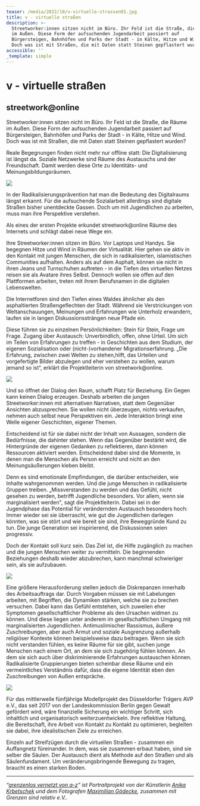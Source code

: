 ```yaml
---
teaser: /media/2022/10/v-virtuelle-strassen01.jpg
title: v - virtuelle straßen
description: >-
  Streetworker:innen sitzen nicht im Büro. Ihr Feld ist die Straße, die Räume
  im Außen. Diese Form der aufsuchenden Jugendarbeit passiert auf
  Bürgersteigen, Bahnhöfen und Parks der Stadt - in Kälte, Hitze und Wind.
  Doch was ist mit Straßen, die mit Daten statt Steinen gepflastert wurden?
accessible: ''
_template: simple
---
```


# v - virtuelle straßen

## streetwork@online

Streetworker:innen sitzen nicht im Büro. Ihr Feld ist die Straße, die Räume im Außen. Diese Form der aufsuchenden Jugendarbeit passiert auf Bürgersteigen, Bahnhöfen und Parks der Stadt - in Kälte, Hitze und Wind. Doch was ist mit Straßen, die mit Daten statt Steinen gepflastert wurden?

Reale Begegnungen finden nicht mehr nur offline statt: Die Digitalisierung ist längst da. Soziale Netzwerke sind Räume des Austauschs und der Freundschaft. Damit werden diese Orte zu Identitäts- und Meinungsbildungsräumen.

![](/media/2022/10/01-2.jpg)

In der Radikalisierungsprävention hat man die Bedeutung des Digitalraums längst erkannt. Für die aufsuchende Sozialarbeit allerdings sind digitale Straßen bisher unentdeckte Gassen. Doch um mit Jugendlichen zu arbeiten, muss man ihre Perspektive verstehen.

Als eines der ersten Projekte erkundet streetwork@online Räume des Internets und schlägt dabei neue Wege ein.

Ihre Streetworker:innen sitzen im Büro. Vor Laptops und Handys. Sie begegnen Hitze und Wind in Räumen der Virtualität. Hier gehen sie aktiv in den Kontakt mit jungen Menschen, die sich in radikalisierten, islamistischen Communities aufhalten. Anders als auf dem Asphalt, können sie nicht in ihren Jeans und Turnschuhen auftreten - in die Tiefen des virtuellen Netzes reisen sie als Avatare ihres Selbst. Dennoch wollen sie offen auf den Plattformen arbeiten, treten mit ihrem Berufsnamen in die digitalen Lebenswelten.

Die Internetforen sind den Tiefen eines Waldes ähnlicher als den asphaltierten Straßengeflechten der Stadt. Während sie Verstrickungen von Weltanschauungen, Meinungen und Erfahrungen wie Unterholz erwandern, laufen sie in langen Diskussionssträngen neue Pfade ein.

Diese führen sie zu einzelnen Persönlichkeiten: Stein für Stein, Frage um Frage. Zugang über Austausch: Unverbindlich, offen, ohne Urteil. Um sich im Teilen von Erfahrungen zu treffen - in Geschichten aus dem Studium, der eigenen Sozialisation oder (nicht-)vorhandener Migrationserfahrung. „Die Erfahrung, zwischen zwei Welten zu stehen,hilft, das Urteilen und vorgefertigte Bilder abzulegen und eher verstehen zu wollen, warum jemand so ist“, erklärt die Projektleiterin von streetwork@online.

![](/media/2022/10/02-2.jpg)

Und so öffnet der Dialog den Raum, schafft Platz für Beziehung. Ein Gegen kann keinen Dialog erzeugen. Deshalb arbeiten die jungen Streetworker:innen mit alternativen Narrativen, statt dem Gegenüber Ansichten abzusprechen. Sie wollen nicht überzeugen, nichts verkaufen, nehmen auch selbst neue Perspektiven ein. Jede Interaktion bringt eine Welle eigener Geschichten, eigener Themen.

Entscheidend ist für sie dabei nicht der Inhalt von Aussagen, sondern die Bedürfnisse, die dahinter stehen. Wenn das Gegenüber bestärkt wird, die Hintergründe der eigenen Gedanken zu reflektieren, dann können Ressourcen aktiviert werden. Entscheidend dabei sind die Momente, in denen man die Menschen als Person erreicht und nicht an den Meinungsäußerungen kleben bleibt.

Denn es sind emotionale Empfindungen, die darüber entscheiden, wie Inhalte wahrgenommen werden. Und die junge Menschen in radikalisierte Gruppen treiben. „Missverstanden zu werden und das Gefühl, nicht gesehen zu werden, betrifft Jugendliche besonders. Vor allem, wenn sie marginalisiert werden", sagt die Projektleiterin. Dabei sei in der Jugendphase das Potential für verändernden Austausch besonders hoch: Immer wieder sei sie überrascht, wie gut die Jugendlichen darlegen könnten, was sie stört und wie bereit sie sind, ihre Beweggründe Kund zu tun. Die junge Generation sei inspirierend, die Diskussionen seien progressiv.

Doch der Kontakt soll kurz sein. Das Ziel ist, die Hilfe zugänglich zu machen und die jungen Menschen weiter zu vermitteln. Die beginnenden Beziehungen deshalb wieder abzubrechen, kann manchmal schwieriger sein, als sie aufzubauen.

![](/media/2022/10/03-2.jpg)

Eine größere Herausforderung stellen jedoch die Diskrepanzen innerhalb des Arbeitsauftrags dar. Durch Vorgaben müssen sie mit Labelungen arbeiten, mit Begriffen, die Dynamiken stärken, welche sie zu brechen versuchen. Dabei kann das Gefühl entstehen, sich zuweilen eher Symptomen gesellschaftlicher Probleme als den Ursachen widmen zu können. Und diese liegen unter anderem im gesellschaftlichen Umgang mit marginalisierten Jugendlichen. Antimuslimischer Rassismus, äußere Zuschreibungen, aber auch Armut und soziale Ausgrenzung außerhalb religiöser Kontexte können beispielsweise dazu beitragen. Wenn sie sich nicht verstanden fühlen, es keine Räume für sie gibt, suchen junge Menschen nach einem Ort, an dem sie sich zugehörig fühlen können. An dem sie sich auch über diskriminierende Erfahrungen austauschen können. Radikalisierte Gruppierungen bieten scheinbar diese Räume und ein vermeintliches Verständnis dafür, dass die eigene Identität eben den Zuschreibungen von Außen entspräche.

![](/media/2022/10/04-2.jpg)

Für das mittlerweile fünfjährige Modellprojekt des Düsseldorfer Trägers AVP e.V., das seit 2017 von der Landeskommission Berlin gegen Gewalt gefördert wird, wäre finanzielle Sicherung ein wichtiger Schritt, sich inhaltlich und organisatorisch weiterzuentwickeln. Ihre reflektive Haltung, die Bereitschaft, ihre Arbeit von Kontakt zu Kontakt zu optimieren, begleiten sie dabei, ihre idealistischen Ziele zu erreichen.

Einzeln auf Streifzügen durch die virtuellen Straßen - zusammen ein Auffangnetz füreinander. In dem, was sie zusammen erbaut haben, sind sie selber die Säulen. Der Austausch dient als Methode auf den Straßen und als Säulenfundament. Um veränderungsbringende Bewegung zu tragen, braucht es einen starken Boden.

---

_“_[_grenzenlos vernetzt von a-z_](/aktivitaeten/gsr-medienportal/grenzenlos-vernetzt/grenzenlos-vernetzt)_” ist Portraitprojekt von der Künstlerin_ [_Anika Krbetschek_](/aktivitaeten/gsr-medienportal/grenzenlos-vernetzt/www.anikakrb.com) _und dem Fotografen_ [_Maximilian Gödecke_](/aktivitaeten/gsr-medienportal/grenzenlos-vernetzt/www.max-goedecke.de)_, zusammen mit Grenzen sind relativ e.V.._
